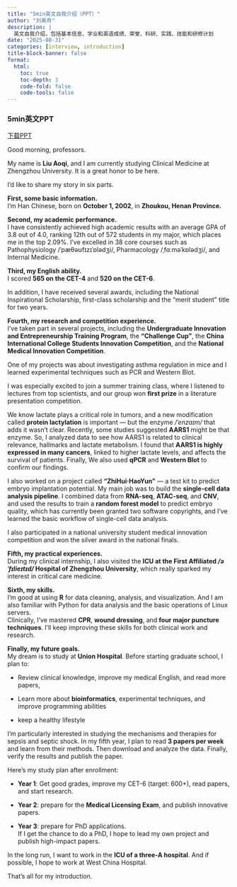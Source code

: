 ```yaml
---
title: "5min英文自我介绍（PPT）"
author: "刘奥奇"
description: |
  英文自我介绍，包括基本信息、学业和英语成绩、荣誉、科研、实践、技能和研修计划
date: "2025-08-31"
categories: [interview, introduction]
title-block-banner: false
format: 
  html:
    toc: true
    toc-depth: 3
    code-fold: false
    code-tools: false
---
```


### 5min英文PPT

<a href="https://github.com/laq12345/laq12345.github.io/tree/main/resource/introduction.pptx" download="自我介绍.pptx" class="btn btn-outline-primary">下载PPT </a>

Good morning, professors.

My name is **Liu Aoqi**, and I am currently studying Clinical Medicine at Zhengzhou University. It is a great honor to be here.

I’d like to share my story in six parts.

**First, some basic information.**\
I’m Han Chinese, born on **October 1, 2002**, in **Zhoukou, Henan Province.**

**Second, my academic performance.**\
I have consistently achieved high academic results with an average GPA of 3.8 out of 4.0, ranking 12th out of 572 students in my major, which places me in the top 2.09%. I’ve excelled in 38 core courses such as Pathophysiology /ˈpæθəʊfɪzɪˈɒlədʒi/, Pharmacology /ˌfɑːməˈkɒlədʒi/, and Internal Medicine.

**Third, my English ability.**\
I scored **565 on the CET-4** and **520 on the CET-6**.

In addition, I have received several awards, including the National Inspirational Scholarship, first-class scholarship and the "merit student" title for two years.

**Fourth, my research and competition experience.**\
I’ve taken part in several projects, including the **Undergraduate Innovation and Entrepreneurship Training Program**, the **"Challenge Cup"**, the **China International College Students Innovation Competition**, and the **National Medical Innovation Competition**.

One of my projects was about investigating asthma regulation in mice and I learned experimental techniques such as PCR and Western Blot.

I was especially excited to join a summer training class, where I listened to lectures from top scientists, and our group won **first prize** in a literature presentation competition.

We know lactate plays a critical role in tumors, and a new modification called **protein lactylation** is important — but the enzyme */ˈenzaɪm/* that adds it wasn’t clear. Recently, some studies suggested **AARS1** might be that enzyme. So, I analyzed data to see how AARS1 is related to clinical relevance, hallmarks and lactate metabolism. I found that **AARS1 is highly expressed in many cancers**, linked to higher lactate levels, and affects the survival of patients. Finally, We also used **qPCR** and **Western Blot** to confirm our findings.

I also worked on a project called **“ZhiHui·HaoYun”** — a test kit to predict embryo implantation potential. My main job was to build the **single-cell data analysis pipeline**. I combined data from **RNA-seq**, **ATAC-seq**, and **CNV**, and used the results to train a **random forest model** to predict embryo quality, which has currently been granted two software copyrights, and I’ve learned the basic workflow of single-cell data analysis.

I also participated in a national university student medical innovation competition and won the silver award in the national finals.

**Fifth, my practical experiences.**\
During my clinical internship, I also visited the **ICU at the First Affiliated */əˈfɪlieɪtɪd/* Hospital of Zhengzhou University**, which really sparked my interest in critical care medicine.

**Sixth, my skills.**\
I’m good at using **R** for data cleaning, analysis, and visualization. And I am also familiar with Python for data analysis and the basic operations of Linux servers.\
Clinically, I’ve mastered **CPR**, **wound dressing**, and **four major puncture techniques**. I’ll keep improving these skills for both clinical work and research.

**Finally, my future goals.**\
My dream is to study at **Union Hospital**. Before starting graduate school, I plan to:

-   Review clinical knowledge, improve my medical English, and read more papers,

-   Learn more about **bioinformatics**, experimental techniques, and improve programming abilities

-   keep a healthy lifestyle

I’m particularly interested in studying the mechanisms and therapies for sepsis and septic shock. In my fifth year, I plan to read **3 papers per week** and learn from their methods. Then download and analyze the data. Finally, verify the results and publish the paper.

Here’s my study plan after enrollment:

-   **Year 1**: Get good grades, improve my CET-6 (target: 600+), read papers, and start research.

-   **Year 2**: prepare for the **Medical Licensing Exam**, and publish innovative papers.

-   **Year 3**: prepare for PhD applications.\
    If I get the chance to do a PhD, I hope to lead my own project and publish high-impact papers.

In the long run, I want to work in the **ICU of a three-A hospital**. And if possible, I hope to work at West China Hospital.

That’s all for my introduction.
